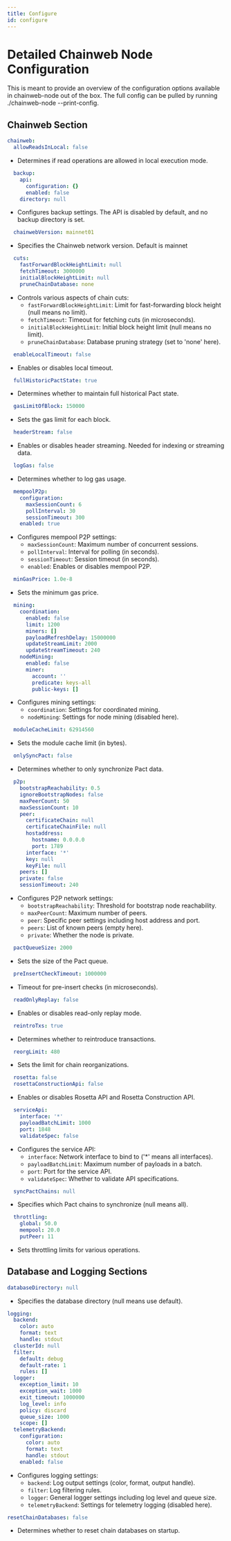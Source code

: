 ```yaml
---
title: Configure
id: configure
---
```


# Detailed Chainweb Node Configuration

This is meant to provide an overview of the configuration options available in chainweb-node out of the box.  The full
config can be pulled by running ./chainweb-node --print-config.  

## Chainweb Section

```yaml
chainweb:
  allowReadsInLocal: false
```
- Determines if read operations are allowed in local execution mode.

```yaml
  backup:
    api:
      configuration: {}
      enabled: false
    directory: null
```
- Configures backup settings. The API is disabled by default, and no backup directory is set.

```yaml
  chainwebVersion: mainnet01
```
- Specifies the Chainweb network version. Default is mainnet

```yaml
  cuts:
    fastForwardBlockHeightLimit: null
    fetchTimeout: 3000000
    initialBlockHeightLimit: null
    pruneChainDatabase: none
```
- Controls various aspects of chain cuts:
  - `fastForwardBlockHeightLimit`: Limit for fast-forwarding block height (null means no limit).
  - `fetchTimeout`: Timeout for fetching cuts (in microseconds).
  - `initialBlockHeightLimit`: Initial block height limit (null means no limit).
  - `pruneChainDatabase`: Database pruning strategy (set to 'none' here).

```yaml
  enableLocalTimeout: false
```
- Enables or disables local timeout.

```yaml
  fullHistoricPactState: true
```
- Determines whether to maintain full historical Pact state.

```yaml
  gasLimitOfBlock: 150000
```
- Sets the gas limit for each block.

```yaml
  headerStream: false
```
- Enables or disables header streaming. Needed for indexing or streaming data.

```yaml
  logGas: false
```
- Determines whether to log gas usage.

```yaml
  mempoolP2p:
    configuration:
      maxSessionCount: 6
      pollInterval: 30
      sessionTimeout: 300
    enabled: true
```
- Configures mempool P2P settings:
  - `maxSessionCount`: Maximum number of concurrent sessions.
  - `pollInterval`: Interval for polling (in seconds).
  - `sessionTimeout`: Session timeout (in seconds).
  - `enabled`: Enables or disables mempool P2P.

```yaml
  minGasPrice: 1.0e-8
```
- Sets the minimum gas price.

```yaml
  mining:
    coordination:
      enabled: false
      limit: 1200
      miners: []
      payloadRefreshDelay: 15000000
      updateStreamLimit: 2000
      updateStreamTimeout: 240
    nodeMining:
      enabled: false
      miner:
        account: ''
        predicate: keys-all
        public-keys: []
```
- Configures mining settings:
  - `coordination`: Settings for coordinated mining.
  - `nodeMining`: Settings for node mining (disabled here).

```yaml
  moduleCacheLimit: 62914560
```
- Sets the module cache limit (in bytes).

```yaml
  onlySyncPact: false
```
- Determines whether to only synchronize Pact data.

```yaml
  p2p:
    bootstrapReachability: 0.5
    ignoreBootstrapNodes: false
    maxPeerCount: 50
    maxSessionCount: 10
    peer:
      certificateChain: null
      certificateChainFile: null
      hostaddress:
        hostname: 0.0.0.0
        port: 1789
      interface: '*'
      key: null
      keyFile: null
    peers: []
    private: false
    sessionTimeout: 240
```
- Configures P2P network settings:
  - `bootstrapReachability`: Threshold for bootstrap node reachability.
  - `maxPeerCount`: Maximum number of peers.
  - `peer`: Specific peer settings including host address and port.
  - `peers`: List of known peers (empty here).
  - `private`: Whether the node is private.

```yaml
  pactQueueSize: 2000
```
- Sets the size of the Pact queue.

```yaml
  preInsertCheckTimeout: 1000000
```
- Timeout for pre-insert checks (in microseconds).

```yaml
  readOnlyReplay: false
```
- Enables or disables read-only replay mode.

```yaml
  reintroTxs: true
```
- Determines whether to reintroduce transactions.

```yaml
  reorgLimit: 480
```
- Sets the limit for chain reorganizations.

```yaml
  rosetta: false
  rosettaConstructionApi: false
```
- Enables or disables Rosetta API and Rosetta Construction API.

```yaml
  serviceApi:
    interface: '*'
    payloadBatchLimit: 1000
    port: 1848
    validateSpec: false
```
- Configures the service API:
  - `interface`: Network interface to bind to ('*' means all interfaces).
  - `payloadBatchLimit`: Maximum number of payloads in a batch.
  - `port`: Port for the service API.
  - `validateSpec`: Whether to validate API specifications.

```yaml
  syncPactChains: null
```
- Specifies which Pact chains to synchronize (null means all).

```yaml
  throttling:
    global: 50.0
    mempool: 20.0
    putPeer: 11
```
- Sets throttling limits for various operations.

## Database and Logging Sections

```yaml
databaseDirectory: null
```
- Specifies the database directory (null means use default).

```yaml
logging:
  backend:
    color: auto
    format: text
    handle: stdout
  clusterId: null
  filter:
    default: debug
    default-rate: 1
    rules: []
  logger:
    exception_limit: 10
    exception_wait: 1000
    exit_timeout: 1000000
    log_level: info
    policy: discard
    queue_size: 1000
    scope: []
  telemetryBackend:
    configuration:
      color: auto
      format: text
      handle: stdout
    enabled: false
```
- Configures logging settings:
  - `backend`: Log output settings (color, format, output handle).
  - `filter`: Log filtering rules.
  - `logger`: General logger settings including log level and queue size.
  - `telemetryBackend`: Settings for telemetry logging (disabled here).

```yaml
resetChainDatabases: false
```
- Determines whether to reset chain databases on startup.